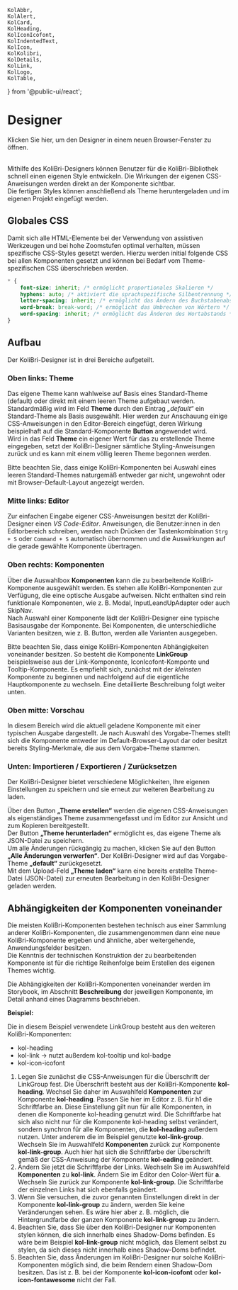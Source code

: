 	KolAbbr,
	KolAlert,
	KolCard,
	KolHeading,
	KolIconIcofont,
	KolIndentedText,
	KolIcon,
	KolKolibri,
	KolDetails,
	KolLink,
	KolLogo,
	KolTable,
} from '@public-ui/react';

# Designer

<div className="grid grid-cols-2">
	<KolCard _headline="Eigenes Theme erstellen" _level={2}>
		<KolLink slot="content" _useCase="nav" _href="/designer" _target="designer">
			<div className="flex gap-4 py-2">
				<KolIcon className="homepage" _icon="fas fa-paint-brush" />
				<span>Klicken Sie hier, um den Designer in einem neuen Browser-Fenster zu öffnen.</span>
			</div>
		</KolLink>
	</KolCard>
</div>

<br />

Mithilfe des KoliBri-Designers können Benutzer für die KoliBri-Bibliothek schnell einen eigenen Style entwickeln. Die Wirkungen der eigenen CSS-Anweisungen werden direkt an der Komponente sichtbar.<br/>
Die fertigen Styles können anschließend als Theme heruntergeladen und im eigenen Projekt eingefügt werden.

## Globales CSS

Damit sich alle HTML-Elemente bei der Verwendung von assistiven Werkzeugen und bei hohe Zoomstufen optimal verhalten,
müssen spezifische CSS-Styles gesetzt werden. Hierzu werden initial folgende CSS bei allen Komponenten gesetzt und
können bei Bedarf vom Theme-spezifischen CSS überschrieben werden.

```css
* {
	font-size: inherit; /* ermöglicht proportionales Skalieren */
	hyphens: auto; /* aktiviert die sprachspezifische Silbentrennung */
	letter-spacing: inherit; /* ermöglicht das Ändern des Buchstabenabstands */
	word-break: break-word; /* ermöglicht das Umbrechen von Wörtern */
	word-spacing: inherit; /* ermöglicht das Änderen des Wortabstands */
}
```

## Aufbau

Der KoliBri-Designer ist in drei Bereiche aufgeteilt.

### Oben links: Theme

Das eigene Theme kann wahlweise auf Basis eines Standard-Theme (default) oder direkt mit einem leeren Theme aufgebaut
werden. Standardmäßig wird im Feld <b>Theme</b> durch den Eintrag <i>„default“</i> ein Standard-Theme als Basis ausgewählt.
Hier werden zur Anschauung einige CSS-Anweisungen in den Editor-Bereich eingefügt, deren Wirkung beispielhaft auf die
Standard-Komponente <b>Button</b> angewendet wird.<br />
Wird in das Feld <b>Theme</b> ein eigener Wert für das zu erstellende Theme eingegeben, setzt der KoliBri-Designer sämtliche
Styling-Anweisungen zurück und es kann mit einem völlig leeren Theme begonnen werden.

<kol-indented-text>Bitte beachten Sie, dass einige KoliBri-Komponenten bei Auswahl eines leeren Standard-Themes naturgemäß entweder
gar nicht, ungewohnt oder mit Browser-Default-Layout angezeigt werden.</kol-indented-text>

### Mitte links: Editor

Zur einfachen Eingabe eigener CSS-Anweisungen besitzt der KoliBri-Designer einen <i>VS Code-Editor</i>. Anweisungen, die Benutzer:innen in den Editorbereich schreiben, werden nach Drücken der Tastenkombination <code>Strg + S</code> oder <code>Command + S</code> automatisch übernommen und die Auswirkungen auf die gerade gewählte Komponente übertragen.

### Oben rechts: Komponenten

Über die Auswahlbox <b>Komponenten</b> kann die zu bearbeitende KoliBri-Komponente ausgewählt werden. Es stehen alle KoliBri-Komponenten zur Verfügung, die eine optische Ausgabe aufweisen. Nicht enthalten sind rein funktionale Komponenten, wie z. B. Modal, InputLeandUpAdapter oder auch SkipNav.<br/>
Nach Auswahl einer Komponente lädt der KoliBri-Designer eine typische Basisausgabe der Komponente. Bei Komponenten, die unterschiedliche Varianten besitzen, wie z. B. Button, werden alle Varianten ausgegeben.

<kol-indented-text>Bitte beachten Sie, dass einige KoliBri-Komponenten Abhängigkeiten voneinander besitzen. So besteht die Komponente <b> LinkGroup</b>
beispielsweise aus der Link-Komponente, IconIcofont-Komponte und Tooltip-Komponente. Es empfiehlt sich, zunächst mit der <i>kleinsten</i>
Komponente zu beginnen und nachfolgend auf die eigentliche Hauptkomponente zu wechseln. Eine detaillierte Beschreibung folgt weiter unten.</kol-indented-text>

### Oben mitte: Vorschau

In diesem Bereich wird die aktuell geladene Komponente mit einer typischen Ausgabe dargestellt. Je nach Auswahl des Vorgabe-Themes stellt sich die Komponente entweder im Default-Browser-Layout dar oder besitzt bereits Styling-Merkmale, die aus dem Vorgabe-Theme stammen.

### Unten: Importieren / Exportieren / Zurücksetzen

Der KoliBri-Designer bietet verschiedene Möglichkeiten, Ihre eigenen Einstellungen zu speichern und sie erneut zur weiteren Bearbeitung zu laden.

Über den Button <b>„Theme erstellen“</b> werden die eigenen CSS-Anweisungen als eigenständiges Theme zusammengefasst und im Editor zur Ansicht und zum Kopieren bereitgestellt.<br/>
Der Button <b>„Theme herunterladen“</b> ermöglicht es, das eigene Theme als JSON-Datei zu speichern.<br/>
Um alle Änderungen rückgängig zu machen, klicken Sie auf den Button <b>„Alle Änderungen verwerfen“</b>. Der KoliBri-Designer wird auf das Vorgabe-Theme <b>„default“</b> zurückgesetzt.<br/>
Mit dem Upload-Feld <b>„Theme laden“</b> kann eine bereits erstellte Theme-Datei (JSON-Datei) zur erneuten Bearbeitung in den KoliBri-Designer geladen werden.

## Abhängigkeiten der Komponenten voneinander

Die meisten KoliBri-Komponenten bestehen technisch aus einer Sammlung anderer KoliBri-Komponenten, die zusammengenommen dann eine neue KoliBri-Komponente ergeben und ähnliche, aber weitergehende, Anwendungsfelder besitzen.<br/>
Die Kenntnis der technischen Konstruktion der zu bearbeitenden Komponente ist für die richtige Reihenfolge beim Erstellen des eigenen Themes wichtig.

<kol-indented-text>Die Abhängigkeiten der KoliBri-Komponenten voneinander werden im Storybook, im Abschnitt <b >Beschreibung</b>
der jeweiligen Komponente, im Detail anhand eines Diagramms beschrieben.</kol-indented-text>

<p>
	<b>Beispiel:</b>
</p>

<kol-link-group _heading="Überschrift" _links="[{'_label':'Link 1', '_icon':'icofont-home','_href':'test'},{'_label':'Link 2', '_icon':'icofont-phone','_href':'test'}]" _list-style-type="none"></kol-link-group>

Die in diesem Beispiel verwendete LinkGroup besteht aus den weiteren KoliBri-Komponenten:

- kol-heading
- kol-link → nutzt außerdem kol-tooltip und kol-badge
- kol-icon-icofont

1. Legen Sie zunächst die CSS-Anweisungen für die Überschrift der LinkGroup fest. Die Überschrift besteht aus der KoliBri-Komponente <b>kol-heading</b>. Wechsel Sie daher im Auswahlfeld <b>Komponenten</b> zur Komponente <b>kol-heading</b>. Passen Sie hier im Editor z. B. für h1 die Schriftfarbe an. Diese Einstellung gilt nun für alle Komponenten, in denen die Komponente kol-heading genutzt wird. Die Schriftfarbe hat sich also nicht nur für die Komponente kol-heading selbst verändert, sondern synchron für alle Komponenten, die <b>kol-heading</b> außerdem nutzen. Unter anderem die im Beispiel genutzte <b>kol-link-group</b>.<br/>Wechseln Sie im Auswahlfeld <b>Komponenten</b> zurück zur Komponente <b>kol-link-group</b>. Auch hier hat sich die Schriftfarbe der Überschrift gemäß der CSS-Anweisung der Komponente <b>kol-eading</b> geändert.
2. Ändern Sie jetzt die Schriftfarbe der Links. Wechseln Sie im Auswahlfeld <b>Komponenten</b> zu <b>kol-link</b>. Ändern Sie im Editor den Color-Wert für <b>a</b>. Wechseln Sie zurück zur Komponente <b>kol-link-group</b>. Die Schriftfarbe der einzelnen Links hat sich ebenfalls geändert.
3. Wenn Sie versuchen, die zuvor genannten Einstellungen direkt in der Komponente <b>kol-link-group</b> zu ändern, werden Sie keine Veränderungen sehen. Es wäre hier aber z. B. möglich, die Hintergrundfarbe der ganzen Komponente <b>kol-link-group</b> zu ändern.
4. Beachten Sie, dass Sie über den KoliBri-Designer nur Komponenten stylen können, die sich innerhalb eines Shadow-Doms befinden. Es wäre beim Beispiel <b>kol-link-group</b> nicht möglich, das Element <b><kol-link-group></kol-link-group></b> selbst zu stylen, da sich dieses nicht innerhalb eines Shadow-Doms befindet.
5. Beachten Sie, dass Änderungen im KoliBri-Designer nur solche KoliBri-Komponenten möglich sind, die beim Rendern einen Shadow-Dom besitzen. Das ist z. B. bei der Komponente <b>kol-icon-icofont</b> oder <b>kol-icon-fontawesome</b> nicht der Fall.

